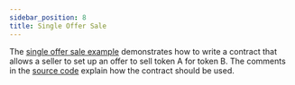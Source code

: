 ```yaml
---
sidebar_position: 8
title: Single Offer Sale
---
```


The [single offer sale example] demonstrates how to write a contract that allows a seller to set up an offer to sell token A for token B. The comments in the [source code] explain how the contract should be used.

[single offer sale example]: https://github.com/stellar/soroban-examples/tree/v0.0.4/single_offer
[source code]: https://github.com/stellar/soroban-examples/blob/v0.0.4/single_offer/src/lib.rs#L131
